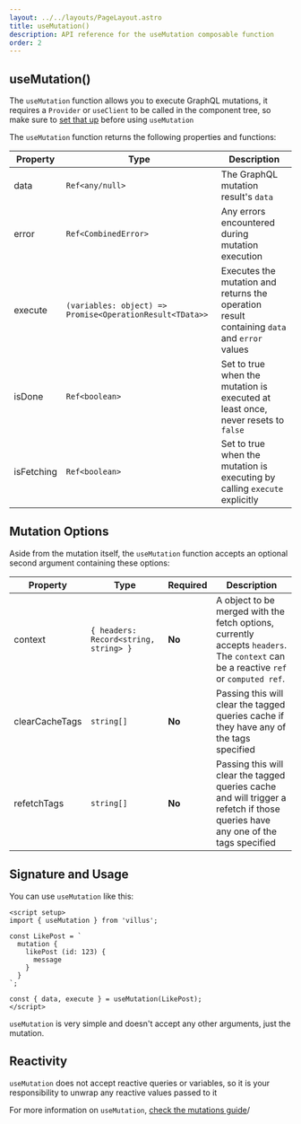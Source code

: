 ```yaml
---
layout: ../../layouts/PageLayout.astro
title: useMutation()
description: API reference for the useMutation composable function
order: 2
---
```


## useMutation()

The `useMutation` function allows you to execute GraphQL mutations, it requires a `Provider` or `useClient` to be called in the component tree, so make sure to [set that up](/guide/setup) before using `useMutation`

The `useMutation` function returns the following properties and functions:

| Property   | Type                                                     | Description                                                                                 |
| ---------- | -------------------------------------------------------- | ------------------------------------------------------------------------------------------- |
| data       | `Ref<any/null>`                                          | The GraphQL mutation result's `data`                                                        |
| error      | `Ref<CombinedError>`                                     | Any errors encountered during mutation execution                                            |
| execute    | `(variables: object) => Promise<OperationResult<TData>>` | Executes the mutation and returns the operation result containing `data` and `error` values |
| isDone     | `Ref<boolean>`                                           | Set to true when the mutation is executed at least once, never resets to `false`            |
| isFetching | `Ref<boolean>`                                           | Set to true when the mutation is executing by calling `execute` explicitly                  |

## Mutation Options

Aside from the mutation itself, the `useMutation` function accepts an optional second argument containing these options:

| Property       | Type                                  | Required | Description                                                                                                                         |
| -------------- | ------------------------------------- | -------- | ----------------------------------------------------------------------------------------------------------------------------------- |
| context        | `{ headers: Record<string, string> }` | **No**   | A object to be merged with the fetch options, currently accepts `headers`. The `context` can be a reactive `ref` or `computed ref`. |
| clearCacheTags | `string[]`                            | **No**   | Passing this will clear the tagged queries cache if they have any of the tags specified                                             |
| refetchTags    | `string[]`                            | **No**   | Passing this will clear the tagged queries cache and will trigger a refetch if those queries have any one of the tags specified     |

## Signature and Usage

You can use `useMutation` like this:

```vue
<script setup>
import { useMutation } from 'villus';

const LikePost = `
  mutation {
    likePost (id: 123) {
      message
    }
  }
`;

const { data, execute } = useMutation(LikePost);
</script>
```

`useMutation` is very simple and doesn't accept any other arguments, just the mutation.

## Reactivity

`useMutation` does not accept reactive queries or variables, so it is your responsibility to unwrap any reactive values passed to it

For more information on `useMutation`, [check the mutations guide](/guide/mutations)/
